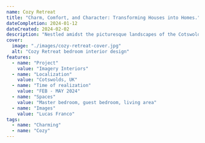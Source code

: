 ```yaml
---
name: Cozy Retreat
title: "Charm, Comfort, and Character: Transforming Houses into Homes."
dateCompletion: 2024-01-12
dateCreated: 2024-02-02
description: "Nestled amidst the picturesque landscapes of the Cotswolds, Cozy Retreat is a testament to charm and comfort. Imagery Interiors invites you to discover the essence of cozy living, where every corner tells a story and every detail reflects your personality. From plush furnishings to rustic accents, experience the warmth of home in every room. Let us transform your house into a haven of tranquility and character."
cover:
  image: "./images/cozy-retreat-cover.jpg"
  alt: "Cozy Retreat bedroom interior design"
features:
  - name: "Project"
    value: "Imagery Interiors"
  - name: "Localization"
    value: "Cotswolds, UK"
  - name: "Time of realization"
    value: "FEB - MAY 2024"
  - name: "Spaces"
    value: "Master bedroom, guest bedroom, living area"
  - name: "Images"
    value: "Lucas Franco"
tags:
  - name: "Charming"
  - name: "Cozy"
---
```


<ProjectImageSection image={image} alt="Cozy living room interior design" />
<ProjectTextImageSection image={image} alt="Broadchurch apartment interior design" title="Charming Tranquility" text="Discover rustic charm and cozy comfort in the heart of the Cotswolds. Imagery Interiors invites you to unwind in this tranquil retreat, where every corner tells a story of warmth and character." />
<ProjectGallerySection images={[
    { image, alt: "Cozy living room interior design" },
    { image, alt: "Cozy living room interior design" },
    { image, alt: "Cozy living room interior design" },
    { image, alt: "Cozy living room interior design" },
    { image, alt: "Cozy living room interior design" },
  ]}
/>
